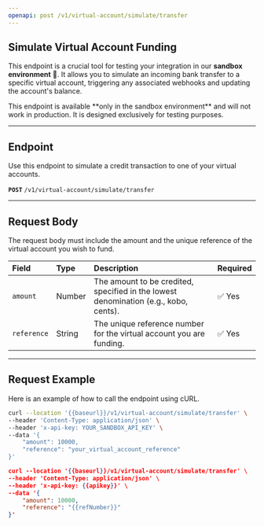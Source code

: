 ```yaml
---
openapi: post /v1/virtual-account/simulate/transfer
---
```



## Simulate Virtual Account Funding

This endpoint is a crucial tool for testing your integration in our **sandbox environment** 🧪. It allows you to simulate an incoming bank transfer to a specific virtual account, triggering any associated webhooks and updating the account's balance.

<Callout type="warning" emoji="⚠️">
  This endpoint is available **only in the sandbox environment** and will not work in production. It is designed exclusively for testing purposes.
</Callout>

---

## Endpoint

Use this endpoint to simulate a credit transaction to one of your virtual accounts.

**`POST`** `/v1/virtual-account/simulate/transfer`

---

## Request Body

The request body must include the amount and the unique reference of the virtual account you wish to fund.

| Field       | Type   | Description                                                                 | Required |
| :---------- | :----- | :-------------------------------------------------------------------------- | :------- |
| `amount`    | Number | The amount to be credited, specified in the lowest denomination (e.g., kobo, cents). | ✅ Yes   |
| `reference` | String | The unique reference number for the virtual account you are funding.         | ✅ Yes   |

---

## Request Example

Here is an example of how to call the endpoint using cURL.

```bash copy
curl --location '{{baseurl}}/v1/virtual-account/simulate/transfer' \
--header 'Content-Type: application/json' \
--header 'x-api-key: YOUR_SANDBOX_API_KEY' \
--data '{
    "amount": 10000,
    "reference": "your_virtual_account_reference"
}'
```


```json
curl --location '{{baseurl}}/v1/virtual-account/simulate/transfer' \
--header 'Content-Type: application/json' \
--header 'x-api-key: {{apikey}}' \
--data '{
    "amount": 10000,
    "reference": "{{refNumber}}"
}'
```